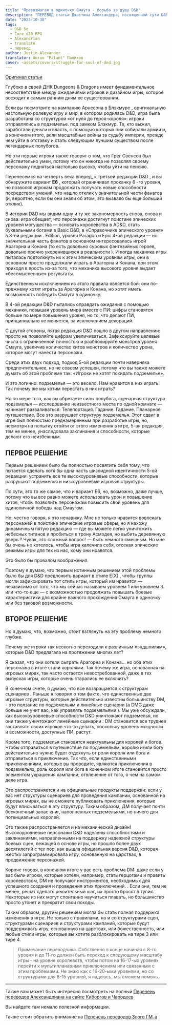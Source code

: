 ```yaml
---
title: "Превозмагая в одиночку Смауга - борьба за душу D&D"
description: "ПЕРЕВОД статьи Джастина Александера, посвященной сути D&D и игре на высоких уровнях #translate #alexandrian"
date: "2023-10-30"
tags:
  - D&D 5e
  - Core d20 RPG
  - Alexandrian
  - translate
  - перевод
author: Justin Alexander
translator: Антон "Palant" Палихов
cover: ~assets/covers/struggle-for-soul-of-dnd.jpg
---
```


[Оригинал статьи](https://thealexandrian.net/wordpress/50073/roleplaying-games/soloing-smaug-the-struggle-for-the-soul-of-dd)

Глубоко в своей ДНК Dungeons & Dragons имеет фундаментальное несоответствие между ожиданиями игроков и дизайном игры, которое восходит к самым ранним дням ее существования.

Если вы посмотрите на кампанию Арнесона в Блэкмуре , оригинальную настольную ролевую игру и мир, в котором родилась D&D, игра была разработана со структурой «от нуля до героя-короля»: игроки отправлялись в подземелье. под замком Блэкмур. Те, кто выжил, заработали деньги и власть, с помощью которых они собирали армии и, в конечном итоге, вели масштабные войны за судьбу империи, прежде чем уйти в отставку и стать следующим лучшим существом после легендарных полубогов.

Но эти первые игроки также говорят о том, что Грег Свенсон был действительно умен, потому что он никогда не позволял своему персонажу подняться настолько высоко, чтобы уйти на пенсию.

Перенесемся на четверть века вперед, к третьей редакции D&D , и вы обнаружите вариант **E6** , который ограничивал прокачку 6 -го уровня, но позволял игрокам продолжать получать новые способности посредством умений, что нашло отклик у значительной части фанатов (и, вероятно, если бы они знали об этом, это вызвало бы еще больший отклик).

В истории D&D мы видим одну и ту же закономерность снова, снова и снова: игра обещает, что персонажи достигнут поистине эпических уровней могущества — основать королевства в AD&D, стать буквальными богами в Basic D&D, в «Справочнике эпического уровня» в 3-ей редакции . Edition, уровни Paragon и Epic 4-ой редакции — но значительная часть фанатов в основном интересовалась игрой Арагорна и Конана (то есть довольно суровых фэнтезийных героев, довольно прочно укоренившихся в реальности ). И когда механика игры пыталась подтолкнуть их к этим эпическим уровням игры, они в основном просто продолжали играть в Арагорна и Конана, при этом приходя в ярость из-за того, что механика высокого уровня выдает «бессмысленные» результаты.

Единственным исключением из этого правила является бой: они по-прежнему хотят играть за Арагорна и Конана, но хотят иметь возможность победить Смауга в одиночку.

В 4-ой редакции D&D пытались оправдать ожидания с помощью механики, повышая уровень мира вместе с ПИ: цифры становятся больше по мере повышения уровня, но то, что делают ПИ, принципиально не меняется, за исключением декораций.

С другой стороны, пятая редакция D&D пошло в другом направлении: просто не позволяйте цифрам увеличиваться. Зафиксируйте целевые числа с ограниченной точностью и разблокируйте монстров уровня Смауга, увеличив количество хитов монстров и количество урона, которое могут нанести персонажи.

Среди этих двух подход, подход 5-ой редакции почти наверняка предпочтительнее, но не совсем успешен, потому что вы также можете думать об этой проблеме так: «Игроки не хотят покидать подземелье».

И это логично: подземелья — это весело. Нам нравится в них играть. Так почему же мы хотим перестать в них играть?

Но по мере того, как вы обретаете силы полубога, сценарная структура подземелья — исследование неизвестного места по одной комнате — начинает разваливаться: Телепортация. Гадание. Гадание. Планарное путешествие. Все это разрушает структуру подземелья. Этот сдвиг в игре был полностью преднамеренным при разработке игры, но, несмотря на попытку отойти от этого изменения в игре, 5-ая редакция, тем не менее, унаследовала заклинания и способности, которые делают его неизбежным.

## ПЕРВОЕ РЕШЕНИЕ

Первым решением было бы полностью посвятить себя тому, что пытается сделать хотя бы одна часть шизоидной идентичности 5-ой редакции: устранить все те высокоуровневые способности, которые разрушают подземелья и низкоуровневые игровые структуры.

По сути, это то же самое, что и вариант E6, но, возможно, даже лучше, потому что вы все равно можете использовать урон и повышение хитов, чтобы позволить персонажам повысить свой уровень для единоличной победы над Смаугом.

Но, честно говоря, я это ненавижу. Мне не только нравится вовлекать персонажей в поистине эпические игровые сферы, но я нахожу динамичным пятую редакцию — где вы можете легко уничтожить небесных титанов и пробиться к трону Асмодея, но выбить деревянную дверь ? Чувак, это сложный вопрос! — быть немного смешным. Но мне бы очень не хотелось, чтобы игра калечила себя, отсекая эпические режимы игры для тех из нас, кому они нравятся.

Это было бы провалом воображения.

Поэтому я думаю, что первым истинным решением этой проблемы было бы для D&D предложить вариант в стиле E(X) , чтобы группы могли зафиксировать тот стиль игры, который им нравится — независимо от того, что мы сейчас называем уровнем 1 или уровнем 3. или что-то еще — с возможностью продолжать повышать боевые характеристики для крайне важного прохождения Смауга в одиночку или без таковой возможности.

## ВТОРОЕ РЕШЕНИЕ

Но я думаю, что, возможно, стоит взглянуть на эту проблему немного глубже.

Почему же игроки так неохотно переходили к различным «эндшпилям», которые D&D предлагала на протяжении многих лет?

Я сказал, что они хотели сыграть Арагорна и Конана… но оба этих персонажа в итоге стали королями. Так почему же игра, основанная на игровых мирах, так часто остается невостребованной, даже в тех выпусках игры, которые очень старались ее включить?

В конечном счете, я думаю, что все возвращается к структурам сценариев . Раньше я говорил о том факте, что единственные две игровые структуры, которые действительно известны большинству DM, - это ползание по подземельям и линейные сценарии (а DMG даже больше не учит вас, как управлять подземельями ). Мы уже обсуждали, как высокоуровневые способности D&D уничтожают подземелья, но они также уничтожают линейные сценарии : DM становится все труднее заставлять своих игроков что-то делать, поскольку уровень мощности и возможности, доступные ПИ, растут.

Кроме того, подземелья становятся неактуальны для королей и богов. Чтобы отправиться в путешествие по подземельям, королю и/или богу действительно нужно будет отдохнуть от роли короля или бога и отправиться в приключение. Так что, если единственными приключениями, которые вы проводите, являются приключения в подземельях, роль короля или бога в конечном итоге становится просто элементом украшения кампании; отвлечение от того, о чем на самом деле игра.

Это распространяется и на официальные продукты поддержки: если у вас нет структуры сценариев для проведения кампании, основанной на игровых мирах, вы не сможете публиковать приключения, которые будут вписываться в эту структуру. Таким образом, ДМ получает почти бесконечный запас книг, наполненных подземельями, но ничего для потенциальных королей.

Это также распространяется и на механический дизайн! Высокоуровневые персонажи D&D наделены способностями и заклинаниями, направленными на поддержку надежной структуры боевых сцен, лежащей в основе игры, но прошло более двух десятилетий с тех пор, как вышла официальная версия D&D, которая жестко запрограммировала игру, основанную на царствах, в продвижение персонажей.

Короче говоря, в конечном итоге у вас есть проблема DM: даже если у вас были игроки, которые хотели, например, стать герцогами и править королевством, DM не получают инструментов, необходимых для успешного создания и проведения этих приключений. . Если они, тем не менее, решат сделать решительный шаг, их просто бросят в тупик. Некоторые из них могут спонтанно научиться плавать, но большинство просто утонет и прекратит свои походы.

Таким образом, другим решением могла бы стать полная поддержка изменения в игре. Не только с правилами, но и со структурами сцен, структурами сценариев и структурами кампаний, которые будут поддерживать игру, основанную на царствах, или божественность, или любые стили игры, которые вы хотите разблокировать на тире 3 или тире 4.

> Примечание переводчика. Собственно в конце начиная с 8-го уровня и до 11-го должен быть переход к следующему масштабу игры - на уровне королевств, чтобы потом на 16-17-ых уровнях перейти к мультипланарным приключениям или связанным с этим проблемами. Не знаю как с 16-20-ыми уровнями, но со структурами для 8-15 уровней, я надеюсь, мы сможем помочь.

---

Также вам может быть интересно посмотреть на полный [Перечень переводов Александриана на сайте Киборгов и Чародеев](/posts/translations/alexandrian-index)

Вы найдете там немало полезной информации.

Также стоит обратить внимание на [Перечень переводов Злого ГМ-а](/posts/translations/angrygm-index)

